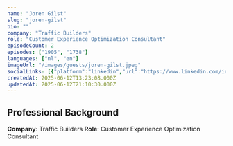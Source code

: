 ```yaml
---
name: "Joren Gilst"
slug: "joren-gilst"
bio: ""
company: "Traffic Builders"
role: "Customer Experience Optimization Consultant"
episodeCount: 2
episodes: ["1905", "1738"]
languages: ["nl", "en"]
imageUrl: "/images/guests/joren-gilst.jpeg"
socialLinks: [{"platform":"linkedin","url":"https://www.linkedin.com/in/joren-van-gilst-34220a56"}]
createdAt: 2025-06-12T13:23:08.000Z
updatedAt: 2025-06-12T21:10:30.000Z
---
```


## Professional Background

**Company**: Traffic Builders
**Role**: Customer Experience Optimization Consultant

